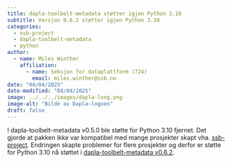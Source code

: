 ```yaml
---
title: dapla-toolbelt-metadata støtter igjen Python 3.10 
subtitle: Versjon 0.6.2 støtter igjen Python 3.10 
categories:
  - ssb-project
  - dapla-toolbelt-metadata
  - python
author:
  - name: Miles Winther
    affiliation: 
      - name: Seksjon for dataplattform (724)
        email: miles.winther@ssb.no
date: "04/04/2025"
date-modified: "04/04/2025"
image: ../../../images/dapla-long.png
image-alt: "Bilde av Dapla-logoen"
draft: false
---
```


I dapla-toolbelt-metadata v0.5.0 ble støtte for Python 3.10 fjernet. Det gjorde at pakken ikke var kompatibel med mange prosjekter skapt vha. [ssb-project](../../../statistikkere/ssb-project.qmd). Endringen skapte problemer for flere prosjekter og derfor er støtte for Python 3.10 nå støttet i [dapla-toolbelt-metadata v0.6.2](https://pypi.org/project/dapla-toolbelt-metadata/).

